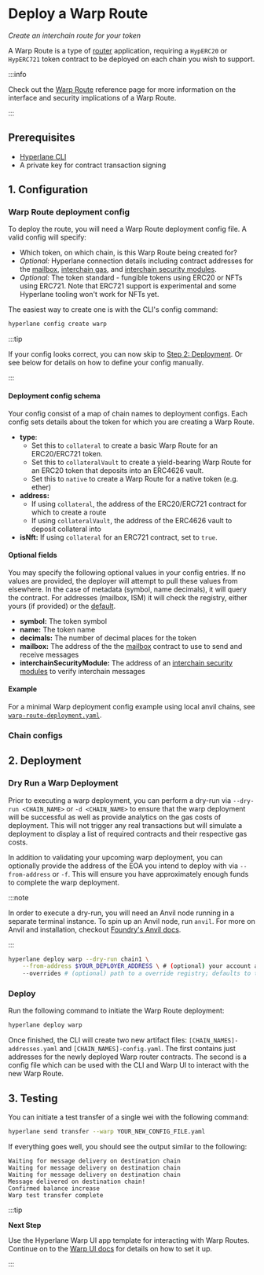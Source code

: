 
# Deploy a Warp Route

_Create an interchain route for your token_

A Warp Route is a type of [router](docs/reference/libraries/router.mdx) application, requiring a `HypERC20` or `HypERC721` token contract to be deployed on each chain you wish to support.

:::info

Check out the [Warp Route](/docs/reference/applications/warp-routes) reference page for more information on the interface and security implications of a Warp Route.

:::

## Prerequisites

* [Hyperlane CLI](/docs/reference/cli.mdx)
* A private key for contract transaction signing

## 1. Configuration

### Warp Route deployment config

To deploy the route, you will need a Warp Route deployment config file. A valid config will specify:
* Which token, on which chain, is this Warp Route being created for?
* _Optional:_ Hyperlane connection details including contract addresses for the [mailbox](/docs/reference/messaging/messaging-interface.mdx), [interchain gas](/docs/reference/hooks/interchain-gas.mdx), and [interchain security modules](/docs/reference/ISM/specify-your-ISM.mdx).
* _Optional:_ The token standard - fungible tokens using ERC20 or NFTs using ERC721. Note that ERC721 support is experimental and some Hyperlane tooling won't work for NFTs yet.

The easiest way to create one is with the CLI's config command:

```bash
hyperlane config create warp
```

:::tip

If your config looks correct, you can now skip to [Step 2: Deployment](#2-deployment).
Or see below for details on how to define your config manually.

:::

#### Deployment config schema

Your config consist of a map of chain names to deployment configs. Each config sets details about the token for which you are creating a Warp Route.

* **type**:
    - Set this to `collateral` to create a basic Warp Route for an ERC20/ERC721 token.
    - Set this to `collateralVault` to create a yield-bearing Warp Route for an ERC20 token that deposits into an ERC4626 vault.
    - Set this to `native` to create a Warp Route for a native token (e.g. ether)
* **address:**
    - If using `collateral`, the address of the ERC20/ERC721 contract for which to create a route
    - If using `collateralVault`, the address of the ERC4626 vault to deposit collateral into
* **isNft:** If using `collateral` for an ERC721 contract, set to `true`.

#### Optional fields

You may specify the following optional values in your config entries. If no values are provided, the deployer will attempt to pull these values from elsewhere. In the case of metadata (symbol, name decimals), it will query the contract. For addresses (mailbox, ISM) it will check the registry, either yours (if provided) or the [default](/docs/reference/registries#default-registry).

* **symbol:** The token symbol
* **name:** The token name
* **decimals:** The number of decimal places for the token
* **mailbox:** The address of the the [mailbox](/docs/reference/messaging/messaging-interface.mdx) contract to use to send and receive messages
* **interchainSecurityModule:** The address of an [interchain security modules](/docs/reference/ISM/specify-your-ISM.mdx) to verify interchain messages

#### Example

For a minimal Warp deployment config example using local anvil chains, see [`warp-route-deployment.yaml`](https://github.com/hyperlane-xyz/hyperlane-monorepo/blob/main/typescript/cli/examples/warp-route-deployment.yaml).

### Chain configs

<CliChainsPartial />

## 2. Deployment

### Dry Run a Warp Deployment

Prior to executing a warp deployment, you can perform a dry-run via `--dry-run <CHAIN_NAME>`  or `-d <CHAIN_NAME>` to ensure that the warp deployment will be successful as well as provide analytics on the gas costs of deployment. This will not trigger any real transactions but will simulate a deployment to display a list of required contracts and their respective gas costs.

In addition to validating your upcoming warp deployment, you can optionally provide the address of the EOA you intend to deploy with via `--from-address` or `-f`.
This will ensure you have approximately enough funds to complete the warp deployment.

:::note

In order to execute a dry-run, you will need an Anvil node running in a separate terminal instance.
To spin up an Anvil node, run `anvil`.
For more on Anvil and installation, checkout [Foundry's Anvil docs](https://book.getfoundry.sh/anvil/).

:::

```bash
hyperlane deploy warp --dry-run chain1 \
    --from-address $YOUR_DEPLOYER_ADDRESS \ # (optional) your account address to be impersonated via Anvil; defaults to the HYP_KEY env variable
    --overrides # (optional) path to a override registry; defaults to the local ./ path
```

### Deploy

Run the following command to initiate the Warp Route deployment:

```bash
hyperlane deploy warp
```

Once finished, the CLI will create two new artifact files: `[CHAIN_NAMES]-addresses.yaml` and `[CHAIN_NAMES]-config.yaml`. The first contains just addresses for the newly deployed Warp router contracts. The second is a config file which can be used with the CLI and Warp UI to interact with the new Warp Route.

## 3. Testing

You can initiate a test transfer of a single wei with the following command:

```bash
hyperlane send transfer --warp YOUR_NEW_CONFIG_FILE.yaml
```

If everything goes well, you should see the output similar to the following:

```
Waiting for message delivery on destination chain
Waiting for message delivery on destination chain
Waiting for message delivery on destination chain
Message delivered on destination chain!
Confirmed balance increase
Warp test transfer complete
```

:::tip

**Next Step**

Use the Hyperlane Warp UI app template for interacting with Warp Routes. Continue on to the [Warp UI docs](/docs/guides/deploy-warp-route-UI.mdx) for details on how to set it up.

:::
